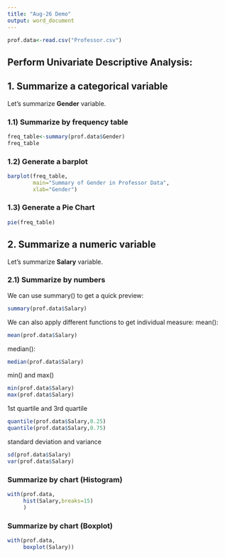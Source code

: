 ---
title: "Aug-26 Demo"
output: word_document
---

```{r}
prof.data<-read.csv("Professor.csv")
```

## Perform Univariate Descriptive Analysis:
## 1. Summarize a categorical variable 

Let's summarize **Gender** variable.

### 1.1) Summarize by frequency table
```{r}
freq_table<-summary(prof.data$Gender)
freq_table
```

### 1.2) Generate a barplot
```{r}
barplot(freq_table,
        main="Summary of Gender in Professor Data",
        xlab="Gender")
```

### 1.3) Generate a Pie Chart
```{r}
pie(freq_table)
```


## 2. Summarize a numeric variable

Let's summarize **Salary** variable.

### 2.1) Summarize by numbers
We can use summary() to get a quick preview:
```{r}
summary(prof.data$Salary)
```
We can also apply different functions to get individual measure:
mean():
```{r}
mean(prof.data$Salary)
```

median():
```{r}
median(prof.data$Salary)
```

min() and max()
```{r}
min(prof.data$Salary)
max(prof.data$Salary)
```

1st quartile and 3rd quartile
```{r}
quantile(prof.data$Salary,0.25)
quantile(prof.data$Salary,0.75)
```

standard deviation and variance
```{r}
sd(prof.data$Salary)
var(prof.data$Salary)
```

### Summarize by chart (Histogram)
```{r}
with(prof.data,
     hist(Salary,breaks=15)
     )
```

### Summarize by chart (Boxplot)
```{r}
with(prof.data,
     boxplot(Salary))
```

